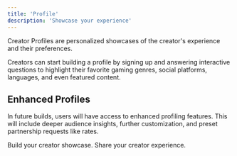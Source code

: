 ```yaml
---
title: 'Profile'
description: 'Showcase your experience'
---
```


Creator Profiles are personalized showcases of the creator's experience and their preferences.

Creators can start building a  profile by signing up and answering interactive questions  to highlight their favorite gaming genres, social platforms, languages, and even featured content. 

## Enhanced Profiles
In future builds, users will have access to enhanced profiling features. This will include deeper audience insights, further customization, and preset partnership requests like rates.

<CardGroup cols={2}>
  <Card
    title="Create Yours"
    icon="house"
    href="https://app.newgame.me"
  >
    Build your creator showcase.
  </Card>
  <Card
    title="Sign In"
    icon="right-to-bracket"
    href="https://app.newgame.me/login"
  >
    Share your creator experience.
  </Card>
</CardGroup>